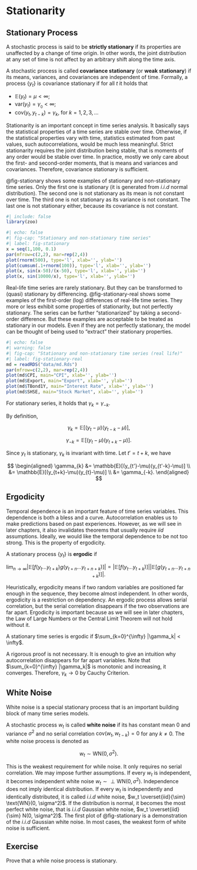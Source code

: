 # Stationarity

## Stationary Process

::: {#def-stationary}
A stochastic process is said to be **strictly stationary** if its
properties are unaffected by a change of time origin. In other words,
the joint distribution at any set of time is not affect by an arbitrary
shift along the time axis.
:::

::: {#def-covstationary}
A stochastic process is called **covariance stationary** (or **weak
stationary**) if its means, variances, and covariances are independent
of time. Formally, a process $\{y_t\}$ is covariance stationary if for
all $t$ it holds that

-   $\mathbb{E}(y_t) = \mu < \infty$;
-   $\text{var}(y_t) = \gamma_{_0} < \infty$;
-   $\text{cov}(y_t,y_{t-k})=\gamma_k$, for $k=1,2,3,\dots$
:::

Stationarity is an important concept in time series analysis. It
basically says the statistical properties of a time series are stable
over time. Otherwise, if the statistical properties vary with time,
statistics estimated from past values, such autocorrelations, would be
much less meaningful. Strict stationarity requires the joint
distribution being stable, that is moments of any order would be stable
over time. In practice, mostly we only care about the first- and
second-order moments, that is means and variances and covariances.
Therefore, covariance stationary is sufficient.

@fig-stationary shows some examples of stationary and non-stationary
time series. Only the first one is stationary (it is generated from
$i.i.d$ normal distribution). The second one is not stationary as its
mean is not constant over time. The third one is not stationary as its
variance is not constant. The last one is not stationary either, because
its covariance is not constant.

```r
#| include: false
library(zoo)
```

```r
#| echo: false
#| fig-cap: "Stationary and non-stationary time series"
#| label: fig-stationary
x = seq(1,100, 0.1)
par(mfrow=c(2,2), mar=rep(2,4))
plot(rnorm(500), type='l', xlab='', ylab='')
plot(cumsum(.1+rnorm(100)), type='l', xlab='', ylab='')
plot(x, sin(x-50)/(x-50), type='l', xlab='', ylab='')
plot(x, sin(10000/x), type='l', xlab='', ylab='')
```

Real-life time series are rarely stationary. But they can be transformed
to (quasi) stationary by differencing. @fig-stationary-real shows some
examples of the first-order (log) differences of real-life time series.
They more or less exhibit some properties of stationarity, but not
perfectly stationary. The series can be further "stationarized" by
taking a second-order difference. But these examples are acceptable to
be treated as stationary in our models. Even if they are not perfectly
stationary, the model can be thought of being used to "extract" their
stationary properties.

```r
#| echo: false
#| warning: false
#| fig-cap: "Stationary and non-stationary time series (real life)"
#| label: fig-stationary-real
md = readRDS("data/md.Rds")
par(mfrow=c(2,2), mar=rep(2,4))
plot(md$CPI, main="CPI", xlab='', ylab='')
plot(md$Export, main="Export", xlab='', ylab='')
plot(md$TBond1Y, main="Interest Rate", xlab='', ylab='')
plot(md$SHSE, main="Stock Market", xlab='', ylab='')
```

::: {#prp-neggamma}
For stationary series, it holds that $\gamma_k = \gamma_{-k}$.
:::

::: proof
By definition,

$$
\gamma_k = \mathbb{E}[(y_t-\mu)(y_{t-k}-\mu)],
$$

$$
\gamma_{-k} = \mathbb{E}[(y_t-\mu)(y_{t+k}-\mu)].
$$

Since $y_t$ is stationary, $\gamma_k$ is invariant with time. Let
$t'=t+k$, we have

$$
\begin{aligned}
\gamma_{k} &= \mathbb{E}[(y_{t'}-\mu)(y_{t'-k}-\mu)] \\
&= \mathbb{E}[(y_{t+k}-\mu)(y_{t}-\mu)] \\
&= \gamma_{-k}.
\end{aligned}
$$
:::

## Ergodicity

Temporal dependence is an important feature of time series variables.
This dependence is both a bless and a curve. Autocorrelation enables us
to make predictions based on past experiences. However, as we will see
in later chapters, it also invalidates theorems that usually require
$iid$ assumptions. Ideally, we would like the temporal dependence to be
not too strong. This is the property of ergodicity.

::: {#def-ergodic}
A stationary process $\{y_t\}$ is **ergodic** if

$$
\lim_{n\to\infty} |\mathbb{E}[f(y_t...y_{t+k})g(y_{t+n}...y_{t+n+k})]|=|\mathbb{E}[f(y_t...y_{t+k})]||\mathbb{E}[g(y_{t+n}...y_{t+n+k})]|.
$$
:::

Heuristically, ergodicity means if two random variables are positioned
far enough in the sequence, they become almost independent. In other
words, ergodicity is a restriction on dependency. An ergodic process
allows serial correlation, but the serial correlation disappears if the
two observations are far apart. Ergodicity is important because as we
will see in later chapters, the Law of Large Numbers or the Central
Limit Theorem will not hold without it.

::: {#thm-ergodic}
A stationary time series is ergodic if
$\sum_{k=0}^{\infty} |\gamma_k| < \infty$.
:::

::: proof
A rigorous proof is not necessary. It is enough to give an intuition why
autocorrelation disappears for far apart variables. Note that
$\sum_{k=0}^{\infty} |\gamma_k|$ is monotonic and increasing, it
converges. Therefore, $\gamma_k \to 0$ by Cauchy Criterion.
:::

## White Noise

White noise is a special stationary process that is an important
building block of many time series models.

::: {#def-whitenoise}
A stochastic process $w_t$ is called **white noise** if its has constant
mean $0$ and variance $\sigma^2$ and no serial correlation
$\text{cov}(w_t, w_{t-k})=0$ for any $k \neq 0$. The white noise process
is denoted as

$$
w_t \sim \text{WN}(0, \sigma^2).
$$
:::

This is the weakest requirement for while noise. It only requires no
serial correlation. We may impose further assumptions. If every $w_t$ is
independent, it becomes independent white noise
$w_t \sim \perp\text{WN}(0, \sigma^2)$. Independence does not imply
identical distribution. If every $w_t$ is independently and identically
distributed, it is called $i.i.d$ white noise,
$w_t \overset{iid}{\sim} \text{WN}(0, \sigma^2)$. If the distribution is
normal, it becomes the most perfect white noise, that is $i.i.d$
Gaussian white noise, $w_t \overset{iid}{\sim} N(0, \sigma^2)$. The
first plot of @fig-stationary is a demonstration of the $i.i.d$ Gaussian
white noise. In most cases, the weakest form of white noise is
sufficient.

::: callout-tip
## Exercise

Prove that a while noise process is stationary.
:::
